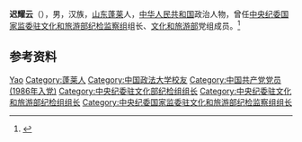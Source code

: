 '''迟耀云'''（{{bd|1965年|9月|}}），男，汉族，[[山东|山东]][[蓬莱县|蓬莱]]人，[[中华人民共和国|中华人民共和国]]政治人物，曾任[[中央纪委国家监委驻文化和旅游部纪检监察组|中央纪委国家监委驻文化和旅游部纪检监察组]]组长、[[中华人民共和国文化和旅游部|文化和旅游部]]党组成员。<ref>{{Cite web|title=迟耀云|url=https://www.mct.gov.cn/gywhb/bld/201803/t20180320_831590.htm|accessdate=2021-02-01|work=中华人民共和国文化和旅游部|archive-date=2021-03-10|archive-url=https://web.archive.org/web/20210310022520/https://www.mct.gov.cn/gywhb/bld/201803/t20180320_831590.htm|dead-url=no}}</ref>

== 参考资料 ==
{{reflist}}

{{Authority control}}
{{DEFAULTSORT:Chi迟}}
[[Category:迟姓|Yao]]
[[Category:蓬莱人|Category:蓬莱人]]
[[Category:中国政法大学校友|Category:中国政法大学校友]]
[[Category:中国共产党党员_(1986年入党)|Category:中国共产党党员 (1986年入党)]]
[[Category:中央纪委驻文化部纪检组组长|Category:中央纪委驻文化部纪检组组长]]
[[Category:中央纪委驻文化和旅游部纪检组组长|Category:中央纪委驻文化和旅游部纪检组组长]]
[[Category:中央纪委国家监委驻文化和旅游部纪检监察组组长|Category:中央纪委国家监委驻文化和旅游部纪检监察组组长]]

{{中国人物小作品}}
